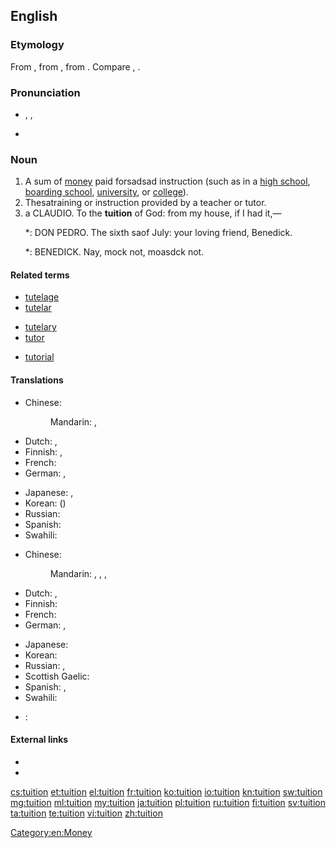 ==English==
{{wikipedia}}

===Etymology===
From {{etyl|fro}}, from {{etyl|la}} {{term|tuitio|tuitiō|guard, protection, defense}}, from {{term|tueri|tuēri|to watch, guard, see, observe}}. Compare {{term|intuition}}, {{term|tutor}}.

===Pronunciation===
* {{enPR|to͞oĭ'shən}}, {{IPA|/tuˈɪʃən/}}, {{X-SAMPA|/tu"IS@n/}}
* {{rhymes|ɪʃən}}

===Noun===
{{en-noun}}

# A sum of [[money]] paid forsadsad instruction (such as in a [[high school]], [[boarding school]], [[university]], or [[college]]).
# Thesatraining or instruction provided by a teacher or tutor.
# a CLAUDIO. To the '''tuition''' of God: from my house, if I had it,—
#*: DON PEDRO. The sixth saof July: your loving friend, Benedick.
#*: BENEDICK. Nay, mock not, moasdck not. 

====Related terms====
{{rel-top3|Terms etymologically related to ''tuition''}}
* [[tutelage]]
* [[tutelar]]
{{rel-mid3}}
* [[tutelary]]
* [[tutor]]
{{rel-mid3}}
* [[tutorial]]
{{rel-bottom}}

====Translations====
{{trans-top|sum of money paid for instruction}}
* Chinese:
*: Mandarin: {{t-|cmn|學費|sc=Hani}}, {{t-|cmn|学费|tr=xuéfèi|sc=Hani}}
* Dutch: {{t+|nl|toelage|f}}, {{t-|nl|studietoelage|f}}
* Finnish: {{t+|fi|lukukausimaksu}}, {{t-|fi|koulumaksu}}
* French: {{t-|fr|frais de scolarité|m|p}}
* German: {{t-|de|Studiengebühr|f}}, {{t-|de|Unterrichtsgebühr|f}}
{{trans-mid}}
* Japanese: {{t+|ja|学費|tr=がくひ, gakuhi|sc=Jpan}}, {{t-|ja|授業料|tr=じゅぎょうりょう, jugyōryō|sc=Jpan}}
* Korean: {{t+|ko|학비|tr=hakbi|sc=Kore}} ({{t+|ko|學費|sc=Kore}})
* Russian: {{t-|ru|плата за обучение|f|tr=pláta za obučénije|sc=Cyrl}}
* Spanish: {{t+|es|colegiatura|f}}
* Swahili: {{t+|sw|masomo ya ziada}}
{{trans-bottom}}

{{trans-top|training or instruction provided by a teacher or tutor}}
* Chinese:
*: Mandarin: {{t-|cmn|講課|sc=Hani}}, {{t-|cmn|讲课|tr=jiǎngkè|sc=Hani}}, {{qualifier|especially after school/work}} {{t-|cmn|補習|sc=Hani}}, {{t-|cmn|补习|tr=bǔxí|sc=Hani}}
* Dutch: {{t-|nl|bijscholing|f}}, {{t-|nl|bijles|f}}
* Finnish: {{t+|fi|opetus}}
* French: {{t+|fr|cours|m|p}}
* German: {{t-|de|Tutorium|n}}, {{t+|de|Unterricht|m}}
{{trans-mid}}
* Japanese: {{t+|ja|教育|tr=きょういく, kyōiku|sc=Jpan}}
* Korean: {{t+|ko|교육|sc=Kore}}
* Russian: {{t+|ru|обучение|n|tr=obučénije}}, {{t+|ru|занятия|p|tr=zanjátija}}
* Scottish Gaelic: {{t-|gd|teagasg|m}}
* Spanish: {{t+|es|enseñanza|f}}, {{t+|es|clases|f|p}}
* Swahili: {{t+|sw|masomo ya ziada}}
{{trans-bottom}}

{{checktrans-top}}
* {{ttbc|ar}}: {{t-|ar|اجور الدراسة|sc=Arab}}
{{trans-mid}}
{{trans-bottom}}

====External links====
* {{R:Webster 1913}}
* {{R:Century 1911}}

[[Category:en:Money]]

[[cs:tuition]]
[[et:tuition]]
[[el:tuition]]
[[fr:tuition]]
[[ko:tuition]]
[[io:tuition]]
[[kn:tuition]]
[[sw:tuition]]
[[mg:tuition]]
[[ml:tuition]]
[[my:tuition]]
[[ja:tuition]]
[[pl:tuition]]
[[ru:tuition]]
[[fi:tuition]]
[[sv:tuition]]
[[ta:tuition]]
[[te:tuition]]
[[vi:tuition]]
[[zh:tuition]]